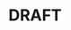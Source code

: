 ---
draft: true
id: 'DRAFT'
title: 'DRAFT'
description: 'Training a custom Byte-Pair Encoding tokenizer using the Hugging Face library.'
pubDate: 'Feb 15 2024'
updatedDate: 'Feb 20 2024'
sections: 'machine-learning'
tags:
  - tokenization
  - huggingface
cover:
  src: '/images/posts/bpe-cover.png'
  alt: 'placeholder'
foreword: "In this post we'll show how to train a custom Byte-Pair Encoding tokenizer on a dataset of domain names using the Hugging Face library"
---